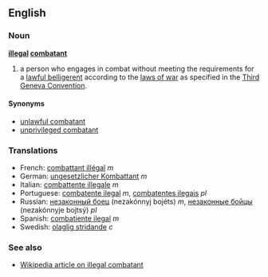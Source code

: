==English==
===Noun===
'''[[illegal]] [[combatant]]'''
# a person who engages in combat without meeting the requirements for a [[lawful belligerent]] according to the [[laws of war]] as specified in the [[Third Geneva Convention]].
====Synonyms==== 

*[[unlawful combatant]]
*[[unprivileged combatant]]

===Translations===

*French: [[combattant illégal]] ''m''
*German: [[ungesetzlicher Kombattant]] ''m''
*Italian: [[combattente illegale]] ''m''
*Portuguese: [[combatente ilegal]] ''m'', [[combatentes ilegais]] ''pl''
*Russian: [[незаконный боец]] (nezakónnyj bojéts) ''m'', [[незаконные бойцы]] (nezakónnyje bojtsý) ''pl''
*Spanish: [[combatiente ilegal]] ''m''
*Swedish: [[olaglig stridande]] ''c''

===See also===
*[[w:Unlawful combatant|Wikipedia article on illegal combatant]]